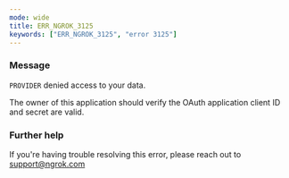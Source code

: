 ```yaml
---
mode: wide
title: ERR_NGROK_3125
keywords: ["ERR_NGROK_3125", "error 3125"]
---
```


### Message

`PROVIDER` denied access to your data.

The owner of this application should verify the OAuth application client ID and secret are valid.

### Further help

If you're having trouble resolving this error, please reach out to [support@ngrok.com](mailto:support@ngrok.com?subject=Help%20with%20ERR_NGROK_3125)
